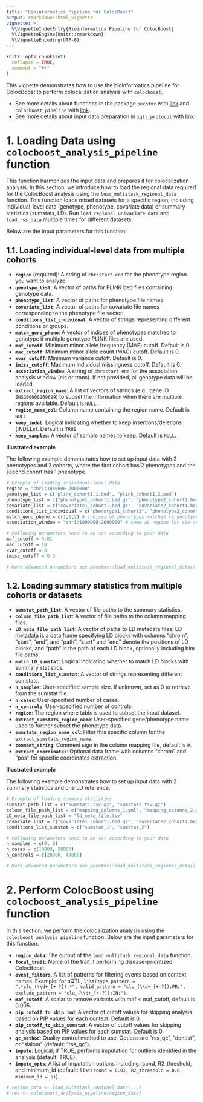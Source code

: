```yaml
---
title: "Bioinformatics Pipeline for ColocBoost"
output: rmarkdown::html_vignette
vignette: >
  %\VignetteIndexEntry{Bioinformatics Pipeline for ColocBoost}
  %\VignetteEngine{knitr::rmarkdown}
  %\VignetteEncoding{UTF-8}
---
```


```r
knitr::opts_chunk$set(
  collapse = TRUE,
  comment = "#>"
)
```


This vignette demonstrates how to use the bioinformatics pipeline for ColocBoost to perform colocalization analysis with `colocboost`. 

- See more details about functions in the package `pecotmr` with [link](https://github.com/StatFunGen/pecotmr/tree/main) and 
`colocboost_pipeline` with [link](https://github.com/StatFunGen/pecotmr/blob/main/R/colocboost_pipeline.R). 
- See more details about input data preparation in `xqtl_protocol` with [link](https://statfungen.github.io/xqtl-protocol/code/mnm_analysis/mnm_methods/colocboost.html).


# 1. Loading Data using `colocboost_analysis_pipeline` function


This function harmonizes the input data and prepares it for colocalization analysis. 
In this section, we introduce how to load the regional data required for the ColocBoost analysis using the `load_multitask_regional_data` function. 
This function loads mixed datasets for a specific region, including individual-level data (genotype, phenotype, covariate data)
or summary statistics (sumstats, LD). Run `load_regional_univariate_data` and `load_rss_data` multiple times for different datasets.


Below are the input parameters for this function:

## 1.1. Loading individual-level data from multiple cohorts


- **`region`** (required): A string of `chr:start-end` for the phenotype region you want to analyze. 
- **`genotype_list`**: A vector of paths for PLINK bed files containing genotype data. 
- **`phenotype_list`**: A vector of paths for phenotype file names.
- **`covariate_list`**: A vector of paths for covariate file names corresponding to the phenotype file vector.
- **`conditions_list_individual`**: A vector of strings representing different conditions or groups.
- **`match_geno_pheno`**: A vector of indices of phenotypes matched to genotype if multiple genotype PLINK files are used.
- **`maf_cutoff`**: Minimum minor allele frequency (MAF) cutoff. Default is 0.
- **`mac_cutoff`**: Minimum minor allele count (MAC) cutoff. Default is 0.
- **`xvar_cutoff`**: Minimum variance cutoff. Default is 0.
- **`imiss_cutoff`**: Maximum individual missingness cutoff. Default is 0.
- **`association_window`**: A string of `chr:start-end` for the association analysis window (cis or trans). If not provided, all genotype data will be loaded.
- **`extract_region_name`**: A list of vectors of strings (e.g., gene ID `ENSG00000269699`) to subset the information when there are multiple regions available. Default is `NULL`.
- **`region_name_col`**: Column name containing the region name. Default is `NULL`.
- **`keep_indel`**: Logical indicating whether to keep insertions/deletions (INDELs). Default is `TRUE`.
- **`keep_samples`**: A vector of sample names to keep. Default is `NULL`.

**Illustrated example**

The following example demonstrates how to set up input data with 3 phenotypes and 2 cohorts, where the first cohort has 2 phenotypes and the second cohort has 1 phenotype.

```r
# Example of loading individual-level data
region = "chr1:1000000-2000000"
genotype_list = c("plink_cohort1.1.bed", "plink_cohort1.2.bed")
phenotype_list = c("phenotype1_cohort1.bed.gz", "phenotype2_cohort1.bed.gz", "phenotype1_cohort2.bed.gz")
covariate_list = c("covariate1_cohort1.bed.gz", "covariate2_cohort1.bed.gz", "covariate1_cohort2.bed.gz")
conditions_list_individual = c("phenotype1_cohort1", "phenotype2_cohort1", "phenotype1_cohort2")
match_geno_pheno = c(1,1,2) # indices of phenotypes matched to genotype
association_window = "chr1:1000000-2000000" # same as region for cis-analysis

# Following parameters need to be set according to your data
maf_cutoff = 0.01
mac_cutoff = 10
xvar_cutoff = 0
imiss_cutoff = 0.9

# More advanced parameters see pecotmr::load_multitask_regional_data()
```



## 1.2. Loading summary statistics from multiple cohorts or datasets

- **`sumstat_path_list`**: A vector of file paths to the summary statistics.
- **`column_file_path_list`**: A vector of file paths to the column mapping files.
- **`LD_meta_file_path_list`**: A vector of paths to LD metadata files. LD metadata is a data frame specifying LD blocks with columns "chrom", "start", "end", and "path". "start" and "end" denote the positions of LD blocks, and "path" is the path of each LD block, optionally including bim file paths.
- **`match_LD_sumstat`**: Logical indicating whether to match LD blocks with summary statistics.
- **`conditions_list_sumstat`**: A vector of strings representing different sumstats.
- **`n_samples`**: User-specified sample size. If unknown, set as 0 to retrieve from the sumstat file.
- **`n_cases`**: User-specified number of cases.
- **`n_controls`**: User-specified number of controls.
- **`region`**: The region where tabix is used to subset the input dataset.
- **`extract_sumstats_region_name`**: User-specified gene/phenotype name used to further subset the phenotype data.
- **`sumstats_region_name_col`**: Filter this specific column for the `extract_sumstats_region_name`.
- **`comment_string`**: Comment sign in the column mapping file, default is `#`.
- **`extract_coordinates`**: Optional data frame with columns "chrom" and "pos" for specific coordinates extraction.

**Illustrated example**

The following example demonstrates how to set up input data with 2 summary statistics and one LD reference.

```r
# Example of loading summary statistics
sumstat_path_list = c("sumstat1.tsv.gz", "sumstat2.tsv.gz")
column_file_path_list = c("mapping_columns_1.yml", "mapping_columns_2.yml")
LD_meta_file_path_list = "ld_meta_file.tsv"
covariate_list = c("covariate1_cohort1.bed.gz", "covariate2_cohort1.bed.gz", "covariate1_cohort2.bed.gz")
conditions_list_sumstat = c("sumstat_1", "sumstat_2")

# Following parameters need to be set according to your data
n_samples = c(0, 0)
n_cases = c(10000, 20000)
n_controls = c(20000, 40000)

# More advanced parameters see pecotmr::load_multitask_regional_data()
```



# 2. Perform ColocBoost using `colocboost_analysis_pipeline` function

In this section, we perform the colocalization analysis using the `colocboost_analysis_pipeline` function. Below are the input parameters for this function:


- **`region_data`**: The output of the `load_multitask_regional_data` function.
- **`focal_trait`**: Name of the trait if performing disease-prioritized ColocBoost.
- **`event_filters`**: A list of patterns for filtering events based on context names. 
Example: for sQTL, `list(type_pattern = ".*clu_(\\d+_[+-?]).*", valid_pattern = "clu_(\\d+_[+-?]):PR:", exclude_pattern = "clu_(\\d+_[+-?]):IN:")`.
- **`maf_cutoff`**: A scalar to remove variants with maf < maf_cutoff, default is 0.005.
- **`pip_cutoff_to_skip_ind`**: A vector of cutoff values for skipping analysis based on PIP values for each context. Default is 0.
- **`pip_cutoff_to_skip_sumstat`**: A vector of cutoff values for skipping analysis based on PIP values for each sumstat. Default is 0.
- **`qc_method`**: Quality control method to use. Options are "rss_qc", "dentist", or "slalom" (default: "rss_qc").
- **`impute`**: Logical; if TRUE, performs imputation for outliers identified in the analysis (default: TRUE).
- **`impute_opts`**: A list of imputation options including rcond, R2_threshold, and minimum_ld (default: `list(rcond = 0.01, R2_threshold = 0.6, minimum_ld = 5)`).


```r
# region_data <- load_multitask_regional_data(...)
# res <- colocboost_analysis_pipeline(region_data)
```